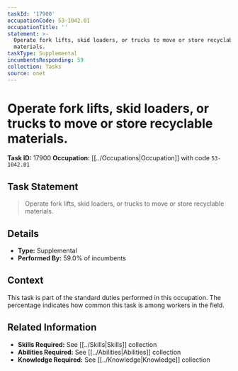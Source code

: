 ```yaml
---
taskId: '17900'
occupationCode: 53-1042.01
occupationTitle: ''
statement: >-
  Operate fork lifts, skid loaders, or trucks to move or store recyclable
  materials.
taskType: Supplemental
incumbentsResponding: 59
collection: Tasks
source: onet
---
```

# Operate fork lifts, skid loaders, or trucks to move or store recyclable materials.

**Task ID:** 17900
**Occupation:** [[../Occupations|Occupation]] with code `53-1042.01`

## Task Statement

> Operate fork lifts, skid loaders, or trucks to move or store recyclable materials.

## Details

- **Type:** Supplemental
- **Performed By:** 59.0% of incumbents

## Context

This task is part of the standard duties performed in this occupation. The percentage indicates how common this task is among workers in the field.

## Related Information

- **Skills Required:** See [[../Skills|Skills]] collection
- **Abilities Required:** See [[../Abilities|Abilities]] collection
- **Knowledge Required:** See [[../Knowledge|Knowledge]] collection
